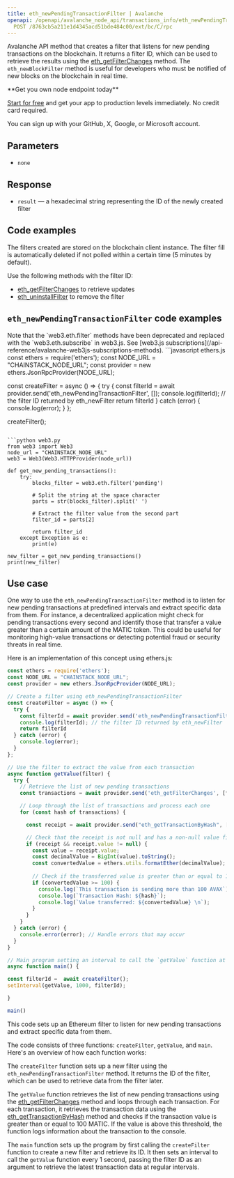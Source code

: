 ---
title: eth_newPendingTransactionFilter | Avalanche
openapi: /openapi/avalanche_node_api/transactions_info/eth_newPendingTransactionFilter.json
  POST /8763cb5a211e1d4345acd51bde484c00/ext/bc/C/rpc
---

Avalanche API method that creates a filter that listens for new pending transactions on the blockchain. It returns a filter ID, which can be used to retrieve the results using the [eth\_getFilterChanges](/api-reference/avalanche_node_api/filter_handling/eth_getFilterChanges) method. The `eth_newBlockFilter` method is useful for developers who must be notified of new blocks on the blockchain in real time.

<Check>
**Get you own node endpoint today**

[Start for free](https://console.chainstack.com/) and get your app to production levels immediately. No credit card required.

You can sign up with your GitHub, X, Google, or Microsoft account.
</Check>


## Parameters

* `none`

## Response

* `result` — a hexadecimal string representing the ID of the newly created filter

## Code examples

<Warning>
The filters created are stored on the blockchain client instance. The filter fill is automatically deleted if not polled within a certain time (5 minutes by default).
</Warning>


Use the following methods with the filter ID:

* [eth\_getFilterChanges](/api-reference/avalanche_node_api/filter_handling/eth_getFilterChanges) to retrieve updates
* [eth\_uninstallFilter](/api-reference/avalanche_node_api/filter_handling/eth_uninstallFilter) to remove the filter

## `eth_newPendingTransactionFilter` code examples

<Note>
Note that the `web3.eth.filter` methods have been deprecated and replaced with the `web3.eth.subscribe` in web3.js. See [web3.js subscriptions](/api-reference/avalanche-web3js-subscriptions-methods).
</Note>

<CodeGroup>
```javascript ethers.js
const ethers = require('ethers');
const NODE_URL = "CHAINSTACK_NODE_URL";
const provider = new ethers.JsonRpcProvider(NODE_URL);

const createFilter = async () => {
  try {
    const filterId = await provider.send('eth_newPendingTransactionFilter', []);
    console.log(filterId); // the filter ID returned by eth_newFilter
    return filterId
  } catch (error) {
    console.log(error);
  }
};

createFilter();
```

```python web3.py
from web3 import Web3  
node_url = "CHAINSTACK_NODE_URL" 
web3 = Web3(Web3.HTTPProvider(node_url))

def get_new_pending_transactions():
    try:
        blocks_filter = web3.eth.filter('pending')

        # Split the string at the space character
        parts = str(blocks_filter).split(' ')

        # Extract the filter value from the second part
        filter_id = parts[2]

        return filter_id
    except Exception as e:
        print(e)

new_filter = get_new_pending_transactions()
print(new_filter)
```
</CodeGroup>


## Use case

One way to use the `eth_newPendingTransactionFilter` method is to listen for new pending transactions at predefined intervals and extract specific data from them. For instance, a decentralized application might check for pending transactions every second and identify those that transfer a value greater than a certain amount of the MATIC token. This could be useful for monitoring high-value transactions or detecting potential fraud or security threats in real time.

Here is an implementation of this concept using ethers.js:

```javascript index.js
const ethers = require('ethers');
const NODE_URL = "CHAINSTACK_NODE_URL";
const provider = new ethers.JsonRpcProvider(NODE_URL);

// Create a filter using eth_newPendingTransactionFilter
const createFilter = async () => {
  try {
    const filterId = await provider.send('eth_newPendingTransactionFilter', []);
    console.log(filterId); // the filter ID returned by eth_newFilter
    return filterId
  } catch (error) {
    console.log(error);
  }
};

// Use the filter to extract the value from each transaction
async function getValue(filter) {
  try {
    // Retrieve the list of new pending transactions
    const transactions = await provider.send('eth_getFilterChanges', [filter]);

    // Loop through the list of transactions and process each one
    for (const hash of transactions) {

      const receipt = await provider.send("eth_getTransactionByHash", [hash]);

      // Check that the receipt is not null and has a non-null value field
      if (receipt && receipt.value != null) {
        const value = receipt.value;
        const decimalValue = BigInt(value).toString();
        const convertedValue = ethers.utils.formatEther(decimalValue);
        
        // Check if the transferred value is greater than or equal to 100 AVAX
        if (convertedValue >= 100) {
          console.log(`This transaction is sending more than 100 AVAX`);
          console.log(`Transaction Hash: ${hash}`);
          console.log(`Value transferred: ${convertedValue} \n`);
        }
      }
    }
  } catch (error) {
    console.error(error); // Handle errors that may occur
  }
}

// Main program setting an interval to call the `getValue` function at regular intervals
async function main() {

const filterId =  await createFilter();
setInterval(getValue, 1000, filterId);

}

main()
```


This code sets up an Ethereum filter to listen for new pending transactions and extract specific data from them.

The code consists of three functions: `createFilter`, `getValue`, and `main`. Here's an overview of how each function works:

The `createFilter` function sets up a new filter using the `eth_newPendingTransactionFilter` method. It returns the ID of the filter, which can be used to retrieve data from the filter later.

The `getValue` function retrieves the list of new pending transactions using the [eth\_getFilterChanges](/api-reference/avalanche_node_api/filter_handling/eth_getFilterChanges) method and loops through each transaction. For each transaction, it retrieves the transaction data using the [eth\_getTransactionByHash](/api-reference/avalanche_node_api/transactions_info/eth_getTransactionByHash) method and checks if the transaction value is greater than or equal to 100 MATIC. If the value is above this threshold, the function logs information about the transaction to the console.

The `main` function sets up the program by first calling the `createFilter` function to create a new filter and retrieve its ID. It then sets an interval to call the `getValue` function every 1 second, passing the filter ID as an argument to retrieve the latest transaction data at regular intervals.
